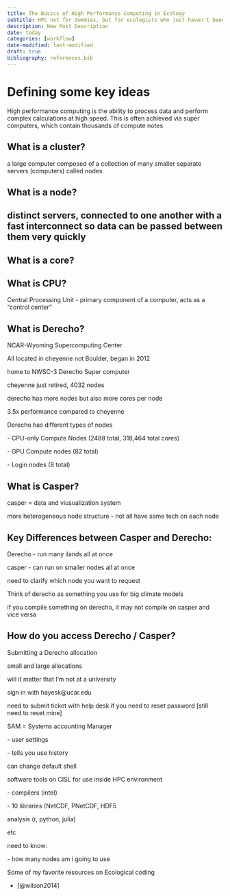 ```yaml
---
title: The Basics of High Performance Computing in Ecology
subtitle: HPC not for dummies, but for ecologists who just haven't been exposed to it yet
description: New Post Description
date: today
categories: [workflow]
date-modified: last-modified
draft: true
bibliography: references.bib
---
```


# Defining some key ideas

High performance computing is the ability to process data and perform complex calculations at high speed. This is often achieved via super computers, which contain thousands of compute notes

## What is a cluster?

a large computer composed of a collection of many smaller separate servers (computers) called nodes

## What is a node?

## distinct servers, connected to one another with a fast interconnect so data can be passed between them very quickly

## What is a core?

## What is CPU?

Central Processing Unit - primary component of a computer, acts as a "control center"

## What is Derecho?

NCAR-Wyoming Supercomputing Center

All located in cheyenne not Boulder, began in 2012

home to NWSC-3 Derecho Super computer

cheyenne just retired, 4032 nodes

derecho has more nodes but also more cores per node

3.5x performance compared to cheyenne

Derecho has different types of nodes

\- CPU-only Compute Nodes (2488 total, 318,464 total cores)

\- GPU Compute nodes (82 total)

\- Login nodes (8 total)

## What is Casper?

casper = data and viusualization system

more heterogeneous node structure - not all have same tech on each node

## Key Differences between Casper and Derecho:

Derecho - run many ilands all at once

casper - can run on smaller nodes all at once

need to clarify which node you want to request

Think of derecho as something you use for big climate models

if you compile something on derecho, it may not compile on casper and vice versa

## How do you access Derecho / Casper?

Submitting a Derecho allocation

small and large allocations

will it matter that I'm not at a university

sign in with hayesk\@ucar.edu

need to submit ticket with help desk if you need to reset password \[still need to reset mine\]

SAM = Systems accounting Manager

\- user settings

\- tells you use history

can change default shell

software tools on CISL for use inside HPC environment

\- compilers (intel)

\- 10 libraries (NetCDF, PNetCDF, HDF5

analysis (r, python, julia)

etc

need to know:

\- how many nodes am i going to use

Some of my favorite resources on Ecological coding

-   [@wilson2014]
